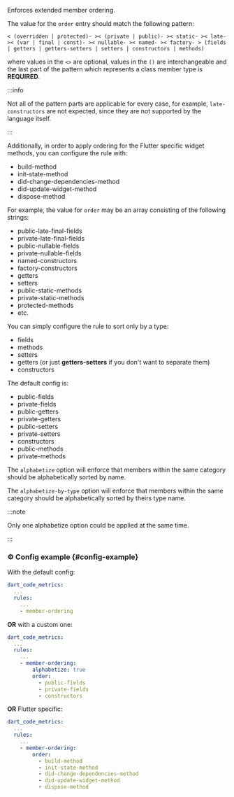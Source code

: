 
<RuleDetails version="1.8.0" severity="style" hasConfig />

Enforces extended member ordering.

The value for the `order` entry should match the following pattern:

`< (overridden | protected)- >< (private | public)- >< static- >< late- >< (var | final | const)- >< nullable- >< named- >< factory- > (fields | getters | getters-setters | setters | constructors | methods) `

where values in the `<>` are optional, values in the `()` are interchangeable and the last part of the pattern which represents a class member type is **REQUIRED**.

:::info

Not all of the pattern parts are applicable for every case, for example, `late-constructors` are not expected, since they are not supported by the language itself.

:::

Additionally, in order to apply ordering for the Flutter specific widget methods, you can configure the rule with:

- build-method
- init-state-method
- did-change-dependencies-method
- did-update-widget-method
- dispose-method

For example, the value for `order` may be an array consisting of the following strings:

- public-late-final-fields
- private-late-final-fields
- public-nullable-fields
- private-nullable-fields
- named-constructors
- factory-constructors
- getters
- setters
- public-static-methods
- private-static-methods
- protected-methods
- etc.

You can simply configure the rule to sort only by a type:

- fields
- methods
- setters
- getters (or just **getters-setters** if you don't want to separate them)
- constructors

The default config is:

- public-fields
- private-fields
- public-getters
- private-getters
- public-setters
- private-setters
- constructors
- public-methods
- private-methods

The `alphabetize` option will enforce that members within the same category should be alphabetically sorted by name.

The `alphabetize-by-type` option will enforce that members within the same category should be alphabetically sorted by theirs type name.

:::note

Only one alphabetize option could be applied at the same time.

:::

### ⚙️ Config example {#config-example}

With the default config:

```yaml
dart_code_metrics:
  ...
  rules:
    ...
    - member-ordering
```

**OR** with a custom one:

```yaml
dart_code_metrics:
  ...
  rules:
    ...
    - member-ordering:
        alphabetize: true
        order:
          - public-fields
          - private-fields
          - constructors
```

**OR** Flutter specific:

```yaml
dart_code_metrics:
  ...
  rules:
    ...
    - member-ordering:
        order:
          - build-method
          - init-state-method
          - did-change-dependencies-method
          - did-update-widget-method
          - dispose-method
```

